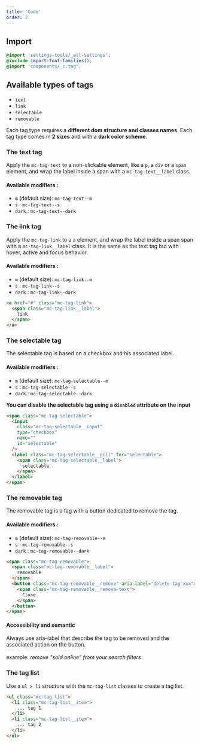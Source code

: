```yaml
---
title: 'Code'
order: 2
---
```


## Import

```scss
@import 'settings-tools/_all-settings';
@include import-font-families();
@import 'components/_c.tag';
```

## Available types of tags

- `text`
- `link`
- `selectable`
- `removable`

Each tag type requires a **different dom structure and classes names**.
Each tag type comes in **2 sizes** and with a **dark color scheme**.

### The text tag

Apply the `mc-tag-text` to a non-clickable element, like a `p`, a `div` or a `span` element, and wrap the label inside a span with a `mc-tag-text__label` class.

#### Available modifiers :

- `m` (default size): `mc-tag-text--m`
- `s` : `mc-tag-text--s`
- `dark` : `mc-tag-text--dark`

<Preview path="TagText" />

### The link tag

Apply the `mc-tag-link` to a `a` element, and wrap the label inside a span span with a `mc-tag-link__label` class. It is the same as the text tag but with hover, active and focus behavior.

#### Available modifiers :

- `m` (default size): `mc-tag-link--m`
- `s` : `mc-tag-link--s`
- `dark` : `mc-tag-link--dark`

```html
<a href="#" class="mc-tag-link">
  <span class="mc-tag-link__label">
    link
  </span>
</a>
```

<Preview path="TagLink" />

### The selectable tag

The selectable tag is based on a checkbox and his associated label.

#### Available modifiers :

- `m` (default size): `mc-tag-selectable--m`
- `s` : `mc-tag-selectable--s`
- `dark` : `mc-tag-selectable--dark`

**You can disable the selectable tag using a `disabled` attribute on the input**

```html
<span class="mc-tag-selectable">
  <input
    class="mc-tag-selectable__input"
    type="checkbox"
    name=""
    id="selectable"
  />
  <label class="mc-tag-selectable__pill" for="selectable">
    <span class="mc-tag-selectable__label">
      selectable
    </span>
  </label>
</span>
```

<Preview path="TagSelectable" />

### The removable tag

The removable tag is a tag with a button dedicated to remove the tag.

#### Available modifiers :

- `m` (default size): `mc-tag-removable--m`
- `s` : `mc-tag-removable--s`
- `dark` : `mc-tag-removable--dark`

```html
<span class="mc-tag-removable">
  <span class="mc-tag-removable__label">
    removable
  </span>
  <button class="mc-tag-removable__remove" aria-label="delete tag xxx">
    <span class="mc-tag-removable__remove-text">
      Close
    </span>
  </button>
</span>
```

<Preview path="TagRemovable" />

#### Accessibility and semantic

<HintItem>
  Always use aria-label that describe the tag to be removed and the associated
  action on the button.
  <br />
  <br />
  example: <i>remove "sold online" from your search filters</i>
</HintItem>

### The tag list

Use a `ul > li` structure with the `mc-tag-list` classes to create a tag list.

```html
<ul class="mc-tag-list">
  <li class="mc-tag-list__item">
    ... tag 1
  </li>
  <li class="mc-tag-list__item">
    ... tag 2
  </li>
</ul>
```

<Preview path="TagList" />
